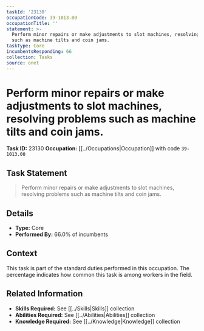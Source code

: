 ```yaml
---
taskId: '23130'
occupationCode: 39-1013.00
occupationTitle: ''
statement: >-
  Perform minor repairs or make adjustments to slot machines, resolving problems
  such as machine tilts and coin jams.
taskType: Core
incumbentsResponding: 66
collection: Tasks
source: onet
---
```

# Perform minor repairs or make adjustments to slot machines, resolving problems such as machine tilts and coin jams.

**Task ID:** 23130
**Occupation:** [[../Occupations|Occupation]] with code `39-1013.00`

## Task Statement

> Perform minor repairs or make adjustments to slot machines, resolving problems such as machine tilts and coin jams.

## Details

- **Type:** Core
- **Performed By:** 66.0% of incumbents

## Context

This task is part of the standard duties performed in this occupation. The percentage indicates how common this task is among workers in the field.

## Related Information

- **Skills Required:** See [[../Skills|Skills]] collection
- **Abilities Required:** See [[../Abilities|Abilities]] collection
- **Knowledge Required:** See [[../Knowledge|Knowledge]] collection
